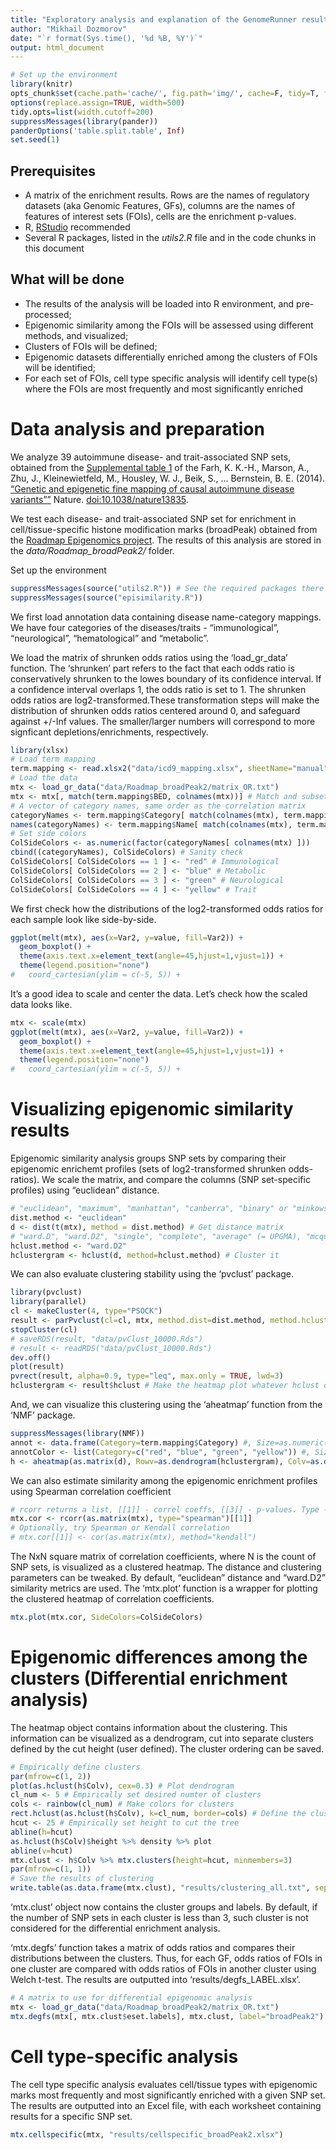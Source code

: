 ```yaml
---
title: "Exploratory analysis and explanation of the GenomeRunner results"
author: "Mikhail Dozmorov"
date: "`r format(Sys.time(), '%d %B, %Y')`"
output: html_document
---
```

```r
# Set up the environment
library(knitr) 
opts_chunk$set(cache.path='cache/', fig.path='img/', cache=F, tidy=T, fig.keep='high', dpi=300,  echo=T, autodep=T, width=200, warning=FALSE, comment=NA)
options(replace.assign=TRUE, width=500)
tidy.opts=list(width.cutoff=200)
suppressMessages(library(pander))
panderOptions('table.split.table', Inf)
set.seed(1)
```

Prerequisites
---
* A matrix of the enrichment results. Rows are the names of regulatory datasets (aka Genomic Features, GFs), columns are the names of features of interest sets (FOIs), cells are the enrichment p-values.
* R, [RStudio](http://www.rstudio.com/) recommended
* Several R packages, listed in the *utils2.R* file and in the code chunks in this document

What will be done
---
* The results of the analysis will be loaded into R environment, and pre-processed;
* Epigenomic similarity among the FOIs will be assessed using different methods, and visualized;
* Clusters of FOIs will be defined;
* Epigenomic datasets differentially enriched among the clusters of FOIs will be identified;
* For each set of FOIs, cell type specific analysis will identify cell type(s) where the FOIs are most frequently and most significantly enriched

Data analysis and preparation
===

We analyze 39 autoimmune disease- and trait-associated SNP sets, obtained from the [Supplemental table 1](http://www.nature.com/nature/journal/vaop/ncurrent/extref/nature13835-s1.xls) of the Farh, K. K.-H., Marson, A., Zhu, J., Kleinewietfeld, M., Housley, W. J., Beik, S., … Bernstein, B. E. (2014). ["Genetic and epigenetic fine mapping of causal autoimmune disease variants""](http://www.nature.com/nature/journal/vaop/ncurrent/pdf/nature13835.pdf) Nature. [doi:10.1038/nature13835](doi:10.1038/nature13835).

We test each disease- and trait-associated SNP set for enrichment in cell/tissue-specific histone modification marks (broadPeak) obtained from the [Roadmap Epigenomics project](http://egg2.wustl.edu/roadmap/web_portal/index.html). The results of this analysis are stored in the *data/Roadmap_broadPeak2/* folder.

Set up the environment

```r
suppressMessages(source("utils2.R")) # See the required packages there
suppressMessages(source("episimilarity.R"))
```

We first load annotation data containing disease name-category mappings. We have four categories of the diseases/traits - "immunological", "neurological", "hematological" and "metabolic".

We load the matrix of shrunken odds ratios using the 'load_gr_data' function. The 'shrunken' part refers to the fact that each odds ratio is conservatively shrunken to the lowes boundary of its confidence interval. If a confidence interval overlaps 1, the odds ratio is set to 1. The shrunken odds ratios are log2-transformed.These transformation steps will make the distribution of shrunken odds ratios centered around 0, and safeguard against +/-Inf values. The smaller/larger numbers will correspond to more signficant depletions/enrichments, respectively.

```r
library(xlsx)
# Load term mapping
term.mapping <- read.xlsx2("data/icd9_mapping.xlsx", sheetName="manual")
# Load the data
mtx <- load_gr_data("data/Roadmap_broadPeak2/matrix_OR.txt")
mtx <- mtx[, match(term.mapping$BED, colnames(mtx))] # Match and subset the data
# A vector of category names, same order as the correlation matrix
categoryNames <- term.mapping$Category[ match(colnames(mtx), term.mapping$Name) ]
names(categoryNames) <- term.mapping$Name[ match(colnames(mtx), term.mapping$Name)]
# Set side colors
ColSideColors <- as.numeric(factor(categoryNames[ colnames(mtx) ]))
cbind((categoryNames), ColSideColors) # Sanity check
ColSideColors[ ColSideColors == 1 ] <- "red" # Immunological
ColSideColors[ ColSideColors == 2 ] <- "blue" # Metabolic
ColSideColors[ ColSideColors == 3 ] <- "green" # Neurological
ColSideColors[ ColSideColors == 4 ] <- "yellow" # Trait
```

We first check how the distributions of the log2-transformed odds ratios for each sample look like side-by-side.

```r
ggplot(melt(mtx), aes(x=Var2, y=value, fill=Var2)) + 
  geom_boxplot() + 
  theme(axis.text.x=element_text(angle=45,hjust=1,vjust=1)) +
  theme(legend.position="none")
#   coord_cartesian(ylim = c(-5, 5)) +
```

It's a good idea to scale and center the data. Let's check how the scaled data looks like.

```r
mtx <- scale(mtx)
ggplot(melt(mtx), aes(x=Var2, y=value, fill=Var2)) + 
  geom_boxplot() + 
  theme(axis.text.x=element_text(angle=45,hjust=1,vjust=1)) +
  theme(legend.position="none")
#   coord_cartesian(ylim = c(-5, 5)) +
```

Visualizing epigenomic similarity results
===

Epigenomic similarity analysis groups SNP sets by comparing their epigenomic enrichemt profiles (sets of log2-transformed shrunken odds-ratios). We scale the matrix, and compare the columns (SNP set-specific profiles) using "euclidean" distance.

```r
# "euclidean", "maximum", "manhattan", "canberra", "binary" or "minkowski"
dist.method <- "euclidean"
d <- dist(t(mtx), method = dist.method) # Get distance matrix
# "ward.D", "ward.D2", "single", "complete", "average" (= UPGMA), "mcquitty" (= WPGMA), "median" (= WPGMC) or "centroid" (= UPGMC)
hclust.method <- "ward.D2"
hclustergram <- hclust(d, method=hclust.method) # Cluster it
```

We can also evaluate clustering stability using the 'pvclust' package.

```r
library(pvclust)
library(parallel)
cl <- makeCluster(4, type="PSOCK")
result <- parPvclust(cl=cl, mtx, method.dist=dist.method, method.hclust=hclust.method, nboot=1000, iseed=1)
stopCluster(cl)
# saveRDS(result, "data/pvClust_10000.Rds")
# result <- readRDS("data/pvClust_10000.Rds")
dev.off()
plot(result)
pvrect(result, alpha=0.9, type="leq", max.only = TRUE, lwd=3)
hclustergram <- result$hclust # Make the heatmap plot whatever hclust object
```

And, we can visualize this clustering using the 'aheatmap' function from the 'NMF' package.

```r
suppressMessages(library(NMF))
annot <- data.frame(Category=term.mapping$Category) #, Size=as.numeric(term.mapping$BEDcount))
annotColor <- list(Category=c("red", "blue", "green", "yellow")) #, Size=c("red", "white", "blue"))
h <- aheatmap(as.matrix(d), Rowv=as.dendrogram(hclustergram), Colv=as.dendrogram(hclustergram), color=(c("red", "yellow", "blue")), distfun=dist.method, hclustfun=hclust.method, annCol=annot, annColors = annotColor, cexCol = 1, cexRow = 1)
```

We can also estimate similarity among the epigenomic enrichment profiles using Spearman correlation coefficient

```r
# rcorr returns a list, [[1]] - correl coeffs, [[3]] - p-values. Type - pearson/spearman
mtx.cor <- rcorr(as.matrix(mtx), type="spearman")[[1]]
# Optionally, try Spearman or Kendall correlation
# mtx.cor[[1]] <- cor(as.matrix(mtx), method="kendall")
```

The NxN square matrix of correlation coefficients, where N is the count of SNP sets, is visualized as a clustered heatmap. The distance and clustering parameters can be tweaked. By default, "euclidean" distance and "ward.D2" similarity metrics are used. The 'mtx.plot' function is a wrapper for plotting the clustered heatmap of correlation coefficients.

```r
mtx.plot(mtx.cor, SideColors=ColSideColors)
```

Epigenomic differences among the clusters (Differential enrichment analysis)
===

The heatmap object contains information about the clustering. This information can be visualized as a dendrogram, cut into separate clusters defined by the cut height (user defined). The cluster ordering can be saved. 

```r
# Empirically define clusters
par(mfrow=c(1, 2))
plot(as.hclust(h$Colv), cex=0.3) # Plot dendrogram
cl_num <- 5 # Empirically set desired numter of clusters
cols <- rainbow(cl_num) # Make colors for clusters
rect.hclust(as.hclust(h$Colv), k=cl_num, border=cols) # Define the clusters by rectangles
hcut <- 25 # Empirically set height to cut the tree
abline(h=hcut)
as.hclust(h$Colv)$height %>% density %>% plot
abline(v=hcut)
mtx.clust <- h$Colv %>% mtx.clusters(height=hcut, minmembers=3)
par(mfrow=c(1, 1))
# Save the results of clustering
write.table(as.data.frame(mtx.clust), "results/clustering_all.txt", sep="\t", row.names=FALSE, quote=FALSE)
```

'mtx.clust' object now contains the cluster groups and labels. By default, if the number of SNP sets in each cluster is less than 3, such cluster is not considered for the differential enrichment analysis.

'mtx.degfs' function takes a matrix of odds ratios and compares their distributions between the clusters. Thus, for each GF, odds ratios of FOIs in one cluster are compared with odds ratios of FOIs in another cluster using Welch t-test. The results are outputted into 'results/degfs_LABEL.xlsx'.

```r
# A matrix to use for differential epigenomic analysis
mtx <- load_gr_data("data/Roadmap_broadPeak2/matrix_OR.txt")
mtx.degfs(mtx[, mtx.clust$eset.labels], mtx.clust, label="broadPeak2")
```

Cell type-specific analysis
===

The cell type specific analysis evaluates cell/tissue types with epigenomic marks most frequently and most significantly enriched with a given SNP set. The results are outputted into an Excel file, with each worksheet containing results for a specific SNP set. 

```r
mtx.cellspecific(mtx, "results/cellspecific_broadPeak2.xlsx")
```